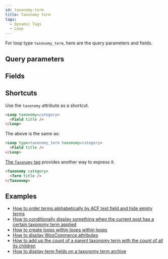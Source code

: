 ```yaml
---
id: taxonomy-term
title: Taxonomy term
tags:
  - Dynamic Tags
  - Loop
---
```



For loop type `taxonomy_term`, here are the query parameters and fields.

## Query parameters

<QueryArgsList args={taxonomyTerm.query_args} />

## Fields

<FieldsList fields={taxonomyTerm.fields} />


## Shortcuts

Use the `taxonomy` attribute as a shortcut.

```html
<Loop taxonomy=category>
  <Field title />
</Loop>
```

The above is the same as:

```html
<Loop type=taxonomy_term taxonomy=category>
  <Field title />
</Loop>
```

[The `Taxonomy` tag](/dynamic-tags/loop/taxonomy-term) provides another way to express it.

```html
<Taxonomy category>
  <Term title />
</Taxonomy>
```

## Examples
- [How to order terms alphabetically by ACF text field and hide empty terms](/how-to/order-alphabetically-acf-field-hide-empty)
- [How to conditionally display something when the current post has a certain taxonomy term applied](/how-to/conditional-logic-taxonomy-term)
- [How to create loops within loops within loops](/how-to/nested-loops)
- [How to display WooCommerce attributes](/how-to/woocommerce-attributes)
- [How to add up the count of a parent taxonomy term with the count of all its children](/how-to/count-hierarchical-terms)
- [How to display term fields on a taxonomy term archive](/how-to/term-fields-on-archive)